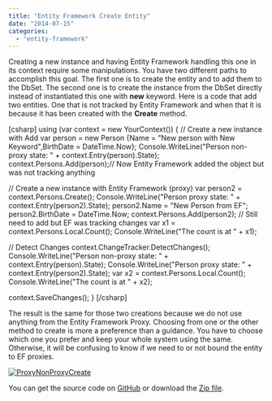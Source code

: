 ```yaml
---
title: "Entity Framework Create Entity"
date: "2014-07-15"
categories: 
  - "entity-framework"
---
```


Creating a new instance and having Entity Framework handling this one in its context require some manipulations. You have two different paths to accomplish this goal. The first one is to create the entity and to add them to the DbSet. The second one is to create the instance from the DbSet directly instead of instantiated this one with **new** keyword. Here is a code that add two entities. One that is not tracked by Entity Framework and when that it is because it has been created with the **Create** method.

\[csharp\] using (var context = new YourContext()) { // Create a new instance with Add var person = new Person {Name = "New person with New Keyword",BirthDate = DateTime.Now}; Console.WriteLine("Person non-proxy state: " + context.Entry(person).State); context.Persons.Add(person);// Now Entity Framework added the object but was not tracking anything

// Create a new instance with Entity Framework (proxy) var person2 = context.Persons.Create(); Console.WriteLine("Person proxy state: " + context.Entry(person2).State); person2.Name = "New Person from EF"; person2.BirthDate = DateTime.Now; context.Persons.Add(person2); // Still need to add but EF was tracking changes var x1 = context.Persons.Local.Count(); Console.WriteLine("The count is at " + x1);

// Detect Changes context.ChangeTracker.DetectChanges(); Console.WriteLine("Person non-proxy state: " + context.Entry(person).State); Console.WriteLine("Person proxy state: " + context.Entry(person2).State); var x2 = context.Persons.Local.Count(); Console.WriteLine("The count is at " + x2);

context.SaveChanges(); } \[/csharp\]

The result is the same for those two creations because we do not use anything from the Entity Framework Proxy. Choosing from one or the other method to create is more a preference than a guidance. You have to choose which one you prefer and keep your whole system using the same. Otherwise, it will be confusing to know if we need to or not bound the entity to EF proxies.

[![ProxyNonProxyCreate](http://patrickdesjardins.com/blog/wp-content/uploads/2014/07/ProxyNonProxyCreate.png)](http://patrickdesjardins.com/blog/entity-framework-create-entity/proxynonproxycreate)

You can get the source code on [GitHub](https://github.com/MrDesjardins/EntityFrameworkTestConsole/tree/57dd76464002943f8aa44d21f53b2c3197d47531) or download the [Zip file](https://github.com/MrDesjardins/EntityFrameworkTestConsole/archive/57dd76464002943f8aa44d21f53b2c3197d47531.zip).

